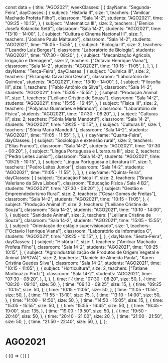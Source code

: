 const data = {
  title: "AGO2021",
  weekClasses: [
    {
      dayName: "Segunda-Feira",
      dayClasses: [
        {
          subject: "História II",
          size: 1,
          teachers: ["Amilcar Machado Profeta Filho"],
          classroom: "Sala 14-2",
          students: "AGO2021",
          time: "09:25 - 10:15",
        },
        {
          subject: "Matemática III",
          size: 2,
          teachers: ["Elenice Josefa Kolancko Setti"],
          classroom: "Sala 14-2",
          students: "AGO2021",
          time: "13:10 - 14:00",
        },
        {
          subject: "Cultura e Cinema Nacional III",
          size: 1,
          teachers: ["Josiane Paula Maltauro"],
          classroom: "Sala 14-2",
          students: "AGO2021",
          time: "15:05 - 15:55",
        },
        {
          subject: "Biologia III",
          size: 2,
          teachers: ["Leandro Luiz Borges"],
          classroom: "Laboratório de Biologia",
          students: "AGO2021",
          time: "07:30 - 08:20",
        },
        {
          subject: "Mecanização Agrícola, Irrigação e Drenagem",
          size: 2,
          teachers: ["Octavio Henrique Viana"],
          classroom: "Sala 14-2",
          students: "AGO2021",
          time: "10:15 - 11:05",
        },
      ],
    },
    {
      dayName: "Terça-Feira",
      dayClasses: [
        {
          subject: "Química III",
          size: 2,
          teachers: ["Elizangela Cavazzini Cesca"],
          classroom: "Laboratório de Química",
          students: "AGO2021",
          time: "13:10 - 14:00",
        },
        {
          subject: "Filosofia III",
          size: 1,
          teachers: ["Fabio Antônio da Silva"],
          classroom: "Sala 14-2",
          students: "AGO2021",
          time: "15:05 - 15:55",
        },
        {
          subject: "Produção Animal II",
          size: 1,
          teachers: ["Leiliane Cristine de Souza"],
          classroom: "Sala 14-2",
          students: "AGO2021",
          time: "15:55 - 16:45",
        },
        {
          subject: "Física III",
          size: 2,
          teachers: ["Polyanna Guimarães e Miranda"],
          classroom: "Laboratório de Física",
          students: "AGO2021",
          time: "07:30 - 08:20",
        },
        {
          subject: "Culturas II",
          size: 2,
          teachers: ["Sônia Maria Mandotti"],
          classroom: "Sala 14-2",
          students: "AGO2021",
          time: "09:25 - 10:15",
        },
        {
          subject: "Culturas II",
          size: 1,
          teachers: ["Sônia Maria Mandotti"],
          classroom: "Sala 14-2",
          students: "AGO2021",
          time: "11:05 - 11:55",
        },
      ],
    },
    {
      dayName: "Quarta-Feira",
      dayClasses: [
        {
          subject: "Sociologia e extensão rural",
          size: 2,
          teachers: ["Elias Franco"],
          classroom: "Sala 14-2",
          students: "AGO2021",
          time: "07:30 - 08:20",
        },
        {
          subject: "Língua Portuguesa e Literatura III",
          size: 2,
          teachers: ["Pedro Leites Junior"],
          classroom: "Sala 14-2",
          students: "AGO2021",
          time: "09:25 - 10:15",
        },
        {
          subject: "Língua Portuguesa e Literatura III",
          size: 1,
          teachers: ["Pedro Leites Junior"],
          classroom: "Sala 14-2",
          students: "AGO2021",
          time: "11:05 - 11:55",
        },
      ],
    },
    {
      dayName: "Quinta-Feira",
      dayClasses: [
        {
          subject: "Educação Física III",
          size: 2,
          teachers: ["Bruna Valeriano da Silva Lisboa"],
          classroom: "Educação Física / Sala 4 B2",
          students: "AGO2021",
          time: "07:30 - 08:20",
        },
        {
          subject: "Gestão e Empreendedorismo Rural",
          size: 2,
          teachers: ["Cesar Gomes de Freitas"],
          classroom: "Sala 14-2",
          students: "AGO2021",
          time: "10:15 - 11:05",
        },
        {
          subject: "Produção Animal II",
          size: 2,
          teachers: ["Leiliane Cristine de Souza"],
          classroom: "Sala 14-2",
          students: "AGO2021",
          time: "13:10 - 14:00",
        },
        {
          subject: "Sanidade Animal",
          size: 2,
          teachers: ["Leiliane Cristine de Souza"],
          classroom: "Sala 14-2",
          students: "AGO2021",
          time: "15:05 - 15:55",
        },
        {
          subject: "Orientação de estágio supervisionado",
          size: 1,
          teachers: ["Octavio Henrique Viana"],
          classroom: "Laboratório de Informatica C",
          students: "AGO2021",
          time: "09:25 - 10:15",
        },
      ],
    },
    {
      dayName: "Sexta-Feira",
      dayClasses: [
        {
          subject: "História II",
          size: 1,
          teachers: ["Amilcar Machado Profeta Filho"],
          classroom: "Sala 14-2",
          students: "AGO2021",
          time: "09:25 - 10:15",
        },
        {
          subject:
            "Agroindustrialização de Produtos de Origem Vegetal e Animal (APOVA)",
          size: 2,
          teachers: ["Daniele de Almeida Paula", "Karen Cristina Guedes Silva"],
          classroom: "Sala 14-2",
          students: "AGO2021",
          time: "10:15 - 11:05",
        },
        {
          subject: "Horticultura",
          size: 2,
          teachers: ["Tatiane Martinazzo Portz"],
          classroom: "Sala 14-2",
          students: "AGO2021",
          time: "07:30 - 08:20",
        },
      ],
    },
  ],
  time: [
    {
      time: "07:30 - 08:20",
      size: 50,
    },
    {
      time: "08:20 - 09:10",
      size: 50,
    },
    {
      time: "09:10 - 09:25",
      size: 15,
    },
    {
      time: "09:25 - 10:15",
      size: 50,
    },
    {
      time: "10:15 - 11:05",
      size: 50,
    },
    {
      time: "11:05 - 11:55",
      size: 50,
    },
    {
      time: "11:55 - 13:10",
      size: 75,
    },
    {
      time: "13:10 - 14:00",
      size: 50,
    },
    {
      time: "14:00 - 14:50",
      size: 50,
    },
    {
      time: "14:50 - 15:05",
      size: 15,
    },
    {
      time: "15:05 - 15:55",
      size: 50,
    },
    {
      time: "15:55 - 16:45",
      size: 50,
    },
    {
      time: "16:45 - 19:00",
      size: 135,
    },
    {
      time: "19:00 - 19:50",
      size: 50,
    },
    {
      time: "19:50 - 20:40",
      size: 50,
    },
    {
      time: "20:40 - 21:00",
      size: 20,
    },
    {
      time: "21:00 - 21:50",
      size: 50,
    },
    {
      time: "21:50 - 22:40",
      size: 50,
    },
  ],
};

# AGO2021

<div>
  {
    <BrowserOnly>
      {() => (
        <Grid
          title={data.title}
          weekClasses={data.weekClasses}
          time={data.time}
        />
      )}
    </BrowserOnly>
  }
</div>
